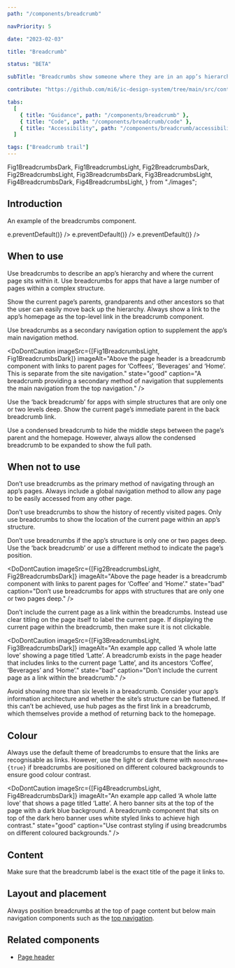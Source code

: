 ```yaml
---
path: "/components/breadcrumb"

navPriority: 5

date: "2023-02-03"

title: "Breadcrumb"

status: "BETA"

subTitle: "Breadcrumbs show someone where they are in an app’s hierarchy and provide a secondary method of navigating back to parent pages."

contribute: "https://github.com/mi6/ic-design-system/tree/main/src/content/structured/components/breadcrumb"

tabs:
  [
    { title: "Guidance", path: "/components/breadcrumb" },
    { title: "Code", path: "/components/breadcrumb/code" },
    { title: "Accessibility", path: "/components/breadcrumb/accessibility" },
  ]

tags: ["Breadcrumb trail"]
---
```


  Fig1BreadcrumbsDark,
  Fig1BreadcrumbsLight,
  Fig2BreadcrumbsDark,
  Fig2BreadcrumbsLight,
  Fig3BreadcrumbsDark,
  Fig3BreadcrumbsLight,
  Fig4BreadcrumbsDark,
  Fig4BreadcrumbsLight,
} from "./images";

## Introduction

An example of the breadcrumbs component.

<ComponentPreview>
  <IcBreadcrumbGroup>
    <IcBreadcrumb
      pageTitle="Home"
      href="#"
      onClick={(e) => e.preventDefault()}
    />
    <IcBreadcrumb
      pageTitle="Beverages"
      href="#"
      onClick={(e) => e.preventDefault()}
    />
    <IcBreadcrumb
      current="true"
      pageTitle="Coffee"
      href="#"
      onClick={(e) => e.preventDefault()}
    />
  </IcBreadcrumbGroup>
</ComponentPreview>

## When to use

Use breadcrumbs to describe an app’s hierarchy and where the current page sits within it. Use breadcrumbs for apps that have a large number of pages within a complex structure.

Show the current page’s parents, grandparents and other ancestors so that the user can easily move back up the hierarchy. Always show a link to the app’s homepage as the top-level link in the breadcrumb component.

Use breadcrumbs as a secondary navigation option to supplement the app’s main navigation method.

<DoDontCaution
  imageSrc={[Fig1BreadcrumbsLight, Fig1BreadcrumbsDark]}
  imageAlt="Above the page header is a breadcrumb component with links to parent pages for ‘Coffees’, ‘Beverages’ and ‘Home’. This is separate from the site navigation."
  state="good"
  caption="A breadcrumb providing a secondary method of navigation that supplements the main navigation from the top navigation."
/>

Use the ‘back breadcrumb’ for apps with simple structures that are only one or two levels deep. Show the current page’s immediate parent in the back breadcrumb link.

Use a condensed breadcrumb to hide the middle steps between the page’s parent and the homepage. However, always allow the condensed breadcrumb to be expanded to show the full path.

## When not to use

Don’t use breadcrumbs as the primary method of navigating through an app’s pages. Always include a global navigation method to allow any page to be easily accessed from any other page.

Don’t use breadcrumbs to show the history of recently visited pages. Only use breadcrumbs to show the location of the current page within an app’s structure.

Don’t use breadcrumbs if the app’s structure is only one or two pages deep. Use the ‘back breadcrumb’ or use a different method to indicate the page’s position.

<DoDontCaution
  imageSrc={[Fig2BreadcrumbsLight, Fig2BreadcrumbsDark]}
  imageAlt="Above the page header is a breadcrumb component with links to parent pages for ‘Coffee’ and ‘Home’."
  state="bad"
  caption="Don’t use breadcrumbs for apps with structures that are only one or two pages deep."
/>

Don’t include the current page as a link within the breadcrumbs. Instead use clear titling on the page itself to label the current page. If displaying the current page within the breadcrumb, then make sure it is not clickable.

<DoDontCaution
  imageSrc={[Fig3BreadcrumbsLight, Fig3BreadcrumbsDark]}
  imageAlt="An example app called ‘A whole latte love’ showing a page titled ‘Latte’. A breadcrumb exists in the page header that includes links to the current page ‘Latte’, and its ancestors ‘Coffee’, ‘Beverages’ and ‘Home’."
  state="bad"
  caption="Don’t include the current page as a link within the breadcrumb."
/>

Avoid showing more than six levels in a breadcrumb. Consider your app’s information architecture and whether the site’s structure can be flattened. If this can’t be achieved, use hub pages as the first link in a breadcrumb, which themselves provide a method of returning back to the homepage.

## Colour

Always use the default theme of breadcrumbs to ensure that the links are recognisable as links. However, use the light or dark theme with `monochrome={true}` if breadcrumbs are positioned on different coloured backgrounds to ensure good colour contrast.

<DoDontCaution
  imageSrc={[Fig4BreadcrumbsLight, Fig4BreadcrumbsDark]}
  imageAlt="An example app called ‘A whole latte love’ that shows a page titled ‘Latte’. A hero banner sits at the top of the page with a dark blue background. A breadcrumb component that sits on top of the dark hero banner uses white styled links to achieve high contrast."
  state="good"
  caption="Use contrast styling if using breadcrumbs on different coloured backgrounds."
/>

## Content

Make sure that the breadcrumb label is the exact title of the page it links to.

## Layout and placement

Always position breadcrumbs at the top of page content but below main navigation components such as the [top navigation](/components/top-navigation).

## Related components

- [Page header](/components/page-header)
